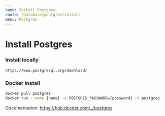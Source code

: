 ```yaml
---
name: Install Postgres
route: /database/postgres/install
menu: Postgres
---
```


# Install Postgres

### Install locally

```
https://www.postgresql.org/download/
```

### Docker install

```bash
docker pull postgres
docker run --name {name} -e POSTGRES_PASSWORD={password} -d postgres
```

Documentation: https://hub.docker.com/_/postgres